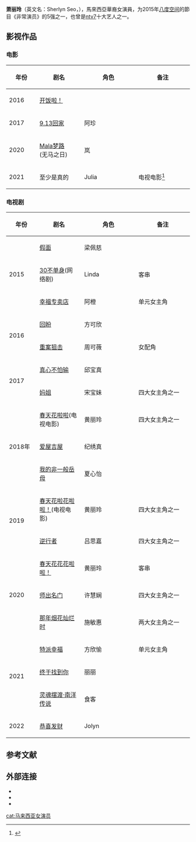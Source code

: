 {{blpsources|time=2021-01-03T02:08:16+00:00}}
{{艺人
| name = 萧丽玲
| 英文名 = Sherlyn Seo
| 类型 = 女艺人
| 国籍 = {{MAL}}
| 出生日期 = {{birth_date_and _age|1994|11|9}}
| 出生地点 = {{MAL}}
| 职业 = [[演员|演员]]、[[歌手|歌手]]、[[主持人|主持人]]
| 语言 = [[中文|中文]]、[[马来文|马来文]]、[[英文|英文]]、[[福建话|福建话]]
| 代表作品 = [[妈姐_(电视剧)|妈姐]] <br/>[[那年烟花灿烂时|那年烟花灿烂时]]
| 活跃年代 = 2015至今
}}

'''萧丽玲'''（英文名：Sherlyn Seo，{{bd|1994年|11月9日|||catIdx=}}），馬來西亞華裔女演員，为2015年[[八度空间_(电视台)|八度空间]]的節目《非常演员》的5强之一，也曾是[[ntv7|ntv7]]十大艺人之一。

==影视作品==

===电影===
{|class="wikitable"
|- 
!style="width:7%"|'''年份'''||style="width:14%"|'''剧名'''||style="width:17%"|角色||style="width:17%"|备注
|-
|2016||[[开饭啦！|开饭啦！]]||||
|-
|2017||[[9.13回家|9.13回家]]||阿珍||
|-
|2020||[[Mala梦路|Mala梦路]]<br>(无马之日)||岚||
|-
|2021||至少是真的||Julia||电视电影<ref>{{cite web|url=https://rtmklik.rtm.gov.my/program/2-934604/play|title=《至少是真的》|work=RTM Klik|access-date=2021-09-12|archive-date=2021-09-12|archive-url=https://web.archive.org/web/20210912005334/https://rtmklik.rtm.gov.my/program/2-934604/play|dead-url=no}}</ref>
|}

===电视剧===
{|class="wikitable"
|- 
!style="width:7%"|'''年份'''||style="width:14%"|'''剧名'''||style="width:17%"|角色||style="width:17%"|备注
|-
|rowspan="3"   | 2015||[[假面_(马来西亚电视剧)|假面]]||梁佩慈||
|-
|[[30不单身|30不单身]](网络剧)||Linda||客串
|-
|[[幸福专卖店|幸福专卖店]]||阿橙||单元女主角
|-
|rowspan="2"   | 2016||[[回盼|回盼]]||方可欣||
|-
|[[重案狙击|重案狙击]]||周可薇||女配角
|-
|rowspan="2"| 2017||[[真心不怕输|真心不怕输]]||邱宝真||
|-
|[[妈姐__(电视剧)|妈姐]]||宋宝妹||四大女主角之一
|-
|rowspan="3"| 2018年||[[春天花啦啦|春天花啦啦]](电视电影)||黄丽玲||四大女主角之一
|-
|[[爱屋吉屋|爱屋吉屋]]||纪绣真||
|-
|[[我的非一般岳母|我的非一般岳母]]||夏心怡||
|-
|rowspan="2"|2019||[[春天花啦花啦啦！|春天花啦花啦啦！]](电视电影)||黄丽玲||四大女主角之一
|-
|[[逆行者__(马来西亚电视剧)|逆行者]]||吕思嘉||四大女主角之一
|-
|rowspan="3"|2020||[[春天花花花啦啦！|春天花花花啦啦！]]||黄丽玲||客串
|-
|[[师出名门|师出名门]]||许慧娴||四大女主角之一
|-
|[[那年烟花灿烂时|那年烟花灿烂时]]||施敏惠||两大女主角之一
|-
|rowspan="3"| 2021||[[特派幸福|特派幸福]]||方欣愉||单元女主角
|-
|[[终于找到你|终于找到你]]||丽丽||
|-
|[[灵魂摆渡·南洋传说|灵魂摆渡·南洋传说]]||食客||
|-
|2022||[[恭喜发财_(马来西亚电视剧)|恭喜发财]]||Jolyn||
|}

==参考文献==
{{reflist}}

==外部连接==
*{{Facebook|Sherlyn萧丽玲|Sherlyn 萧丽玲}}
*{{Instagram|sherlyn|Sherlyn 萧丽玲}}
*{{youtube|Sherlyn Seo|Sherlyn Seo}}

[[cat:马来西亚女演员|cat:马来西亚女演员]]